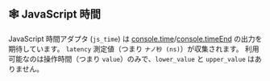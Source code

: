 
## 🕸 JavaScript 時間

JavaScript 時間アダプタ (`js_time`) は [console.time](https://developer.mozilla.org/en-US/docs/Web/API/console/time)/[console.timeEnd](https://developer.mozilla.org/en-US/docs/Web/API/console/timeEnd) の出力を期待しています。
`latency` 測定値（つまり `ナノ秒 (ns)`）が収集されます。
利用可能なのは操作時間（つまり `value`）のみで、`lower_value` と `upper_value` はありません。

<NodeJsTime />